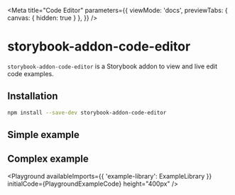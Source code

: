 
<Meta
  title="Code Editor"
  parameters={{
    viewMode: 'docs',
    previewTabs: { canvas: { hidden: true } },
  }}
/>

# storybook-addon-code-editor

`storybook-addon-code-editor` is a Storybook addon to view and live edit code examples.

## Installation

```sh
npm install --save-dev storybook-addon-code-editor
```

## Simple example

<Playground initialCode="export default () => <h1>H1</h1>;" />

## Complex example

<Playground
  availableImports={{ 'example-library': ExampleLibrary }}
  initialCode={PlaygroundExampleCode}
  height="400px"
/>
